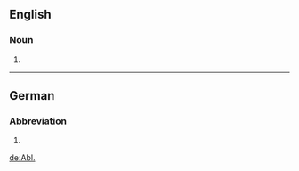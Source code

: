 ==English==

===Noun===
{{en-noun|-}}

# {{abbreviation of|ablative case|lang=en}}

----

==German==

===Abbreviation===
{{head|de|noun}}

# {{abbreviation of|Ablöse|lang=de}}

[[de:Abl.]]